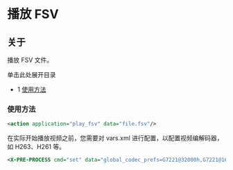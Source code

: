 # 播放 FSV

## 关于

播放 FSV 文件。

单击此处展开目录

* 1 [使用方法](#usage)

### 使用方法

```xml
<action application="play_fsv" data="file.fsv"/>
```

在实际开始播放视频之前，您需要对 vars.xml 进行配置，以配置视频编解码器，如 H263、H261 等。

```xml
<X-PRE-PROCESS cmd="set" data="global_codec_prefs=G7221@32000h,G7221@16000h,G722,PCMU,PCMA,GSM,H261,H263,H263-1998"/>
```